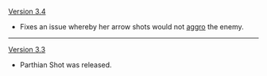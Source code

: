 {{Change History/Header}}
[[Version 3.4]]
* Fixes an issue whereby her arrow shots would not [[aggro]] the enemy.
----
[[Version 3.3]]
* Parthian Shot was released.